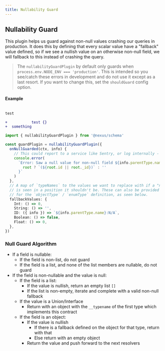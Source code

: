 ```yaml
---
title: Nullability Guard
---
```


## Nullability Guard

This plugin helps us guard against non-null values crashing our queries in production. It does this by defining that every scalar value have a "fallback" value defined, so if we see a nullish value on an otherwise non-null field, we will fallback to this instead of crashing the query.

> The `nullabilityGuardPlugin` by default only guards when `process.env.NODE_ENV === 'production'`. This is intended so you see/catch these errors in development and do not use it except as a last resort. If you want to change this, set the `shouldGuard` config option.

#### Example

```diff

test

+           test {}
+  something
```

```ts
import { nullabilityGuardPlugin } from '@nexus/schema'

const guardPlugin = nullabilityGuardPlugin({
  onNullGuarded(ctx, info) {
    // This could report to a service like Sentry, or log internally - up to you!
    console.error(
      `Error: Saw a null value for non-null field ${info.parentType.name}.${info.fieldName} ${
        root ? `(${root.id || root._id})` : ''
      }`
    )
  },
  // A map of `typeNames` to the values we want to replace with if a "null" value
  // is seen in a position it shouldn't be. These can also be provided as a config property
  // for the `objectType` / `enumType` definition, as seen below.
  fallbackValues: {
    Int: () => 0,
    String: () => '',
    ID: ({ info }) => `${info.parentType.name}:N/A`,
    Boolean: () => false,
    Float: () => 0,
  },
})
```

### Null Guard Algorithm

- If a field is nullable:
  - If the field is non-list, do not guard
  - If the field is a list, and none of the list members are nullable, do not guard
- If the field is non-nullable and the value is null:
  - If the field is a list:
    - If the value is nullish, return an empty list `[]`
    - If the list is non-empty, iterate and complete with a valid non-null fallback
  - If the value is a Union/Interface
    - Return with an object with the `__typename` of the first type which implements this contract
  - If the field is an object:
    - If the value is nullish
      - If there is a fallback defined on the object for that type, return with that
      - Else return with an empty object
    - Return the value and push forward to the next resolvers
